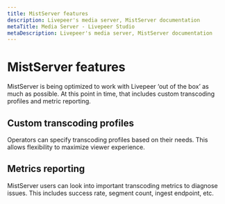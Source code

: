 ```yaml
---
title: MistServer features
description: Livepeer's media server, MistServer documentation
metaTitle: Media Server - Livepeer Studio
metaDescription: Livepeer's media server, MistServer documentation
---
```


# MistServer features

MistServer is being optimized to work with Livepeer ‘out of the box’ as much as
possible. At this point in time, that includes custom transcoding profiles and
metric reporting.

## Custom transcoding profiles

Operators can specify transcoding profiles based on their needs. This allows
flexibility to maximize viewer experience.

## Metrics reporting

MistServer users can look into important transcoding metrics to diagnose issues.
This includes success rate, segment count, ingest endpoint, etc.

